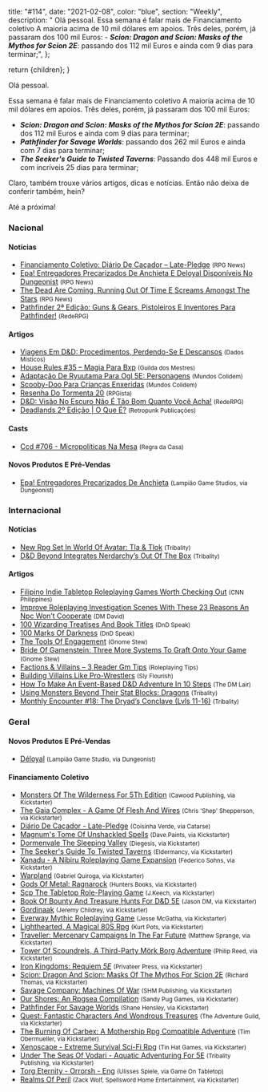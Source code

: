 
  title: "#114",
  date: "2021-02-08",
  color: "blue",
  section: "Weekly",
  description:
    "    Olá pessoal.    Essa semana é falar mais de Financiamento coletivo A maioria acima de 10 mil dólares em apoios. Três deles, porém, já passaram dos 100 mil Euros:    - **_Scion: Dragon and Scion: Masks of the Mythos for Scion 2E_**: passando dos 112 mil Euros e ainda com 9 dias para terminar;",
};

  return <InternalLayout meta={meta}>{children}</InternalLayout>;
}

Olá pessoal.

Essa semana é falar mais de Financiamento coletivo A maioria acima de 10 mil dólares em apoios. Três deles, porém, já passaram dos 100 mil Euros:

- **_Scion: Dragon and Scion: Masks of the Mythos for Scion 2E_**: passando dos 112 mil Euros e ainda com 9 dias para terminar;
- **_Pathfinder for Savage Worlds_**: passando dos 262 mil Euros e ainda com 7 dias para terminar;
- **_The Seeker&#039;s Guide to Twisted Taverns_**: Passando dos 448 mil Euros e com incríveis 25 dias para terminar;

Claro, também trouxe vários artigos, dicas e notícias. Então não deixa de conferir também, hein?

Até a próxima!

### Nacional

#### Notícias

- [Financiamento Coletivo: Diário De Caçador – Late-Pledge] <small>(RPG News)</small>
- [Epa! Entregadores Precarizados De Anchieta E Deloyal Disponíveis No Dungeonist] <small>(RPG News)</small>
- [The Dead Are Coming, Running Out Of Time E Screams Amongst The Stars] <small>(RPG News)</small>
- [Pathfinder 2ª Edição: Guns &amp; Gears, Pistoleiros E Inventores Para Pathfinder!] <small>(RedeRPG)</small>

#### Artigos

- [Viagens Em D&amp;D: Procedimentos, Perdendo-Se E Descansos] <small>(Dados Místicos)</small>
- [House Rules #35 – Magia Para Bxp] <small>(Guilda dos Mestres)</small>
- [Adaptação De Ryuutama Para Ogl 5E: Personagens] <small>(Mundos Colidem)</small>
- [Scooby-Doo Para Crianças Enxeridas] <small>(Mundos Colidem)</small>
- [Resenha Do Tormenta 20] <small>(RPGista)</small>
- [D&amp;D: Visão No Escuro Não É Tão Bom Quanto Você Acha!] <small>(RedeRPG)</small>
- [Deadlands 2º Edição | O Que É?] <small>(Retropunk Publicações)</small>

#### Casts

- [Ccd #706 - Micropolíticas Na Mesa] <small>(Regra da Casa)</small>

#### Novos Produtos E Pré-Vendas

- [Epa! Entregadores Precarizados De Anchieta] <small>(Lampião Game Studios, via Dungeonist)</small>

### Internacional

#### Notícias

- [New Rpg Set In World Of Avatar: Tla &amp; Tlok] <small>(Tribality)</small>
- [D&amp;D Beyond Integrates Nerdarchy’s Out Of The Box] <small>(Tribality)</small>

#### Artigos

- [Filipino Indie Tabletop Roleplaying Games Worth Checking Out] <small>(CNN Philippines)</small>
- [Improve Roleplaying Investigation Scenes With These 23 Reasons An Npc Won’t Cooperate] <small>(DM David)</small>
- [100 Wizarding Treatises And Book Titles] <small>(DnD Speak)</small>
- [100 Marks Of Darkness] <small>(DnD Speak)</small>
- [The Tools Of Engagement] <small>(Gnome Stew)</small>
- [Bride Of Gamenstein: Three More Systems To Graft Onto Your Game] <small>(Gnome Stew)</small>
- [Factions &amp; Villains – 3 Reader Gm Tips] <small>(Roleplaying Tips)</small>
- [Building Villains Like Pro-Wrestlers] <small>(Sly Flourish)</small>
- [How To Make An Event-Based D&amp;D Adventure In 10 Steps] <small>(The DM Lair)</small>
- [Using Monsters Beyond Their Stat Blocks: Dragons] <small>(Tribality)</small>
- [Monthly Encounter #18: The Dryad’s Conclave (Lvls 11-16)] <small>(Tribality)</small>

### Geral

#### Novos Produtos E Pré-Vendas

- [Déloyal] <small>(Lampião Game Studio, via Dungeonist)</small>

#### Financiamento Coletivo

- [Monsters Of The Wilderness For 5Th Edition] <small>(Cawood Publishing, via Kickstarter)</small>
- [The Gaia Complex - A Game Of Flesh And Wires] <small>(Chris &#039;Shep&#039; Shepperson, via Kickstarter)</small>
- [Diário De Caçador - Late-Pledge] <small>(Coisinha Verde, via Catarse)</small>
- [Magnum&#039;s Tome Of Unshackled Spells] <small>(Dave.Paints, via Kickstarter)</small>
- [Dormenvale The Sleeping Valley] <small>(Diegesis, via Kickstarter)</small>
- [The Seeker&#039;s Guide To Twisted Taverns] <small>(Eldermancy, via Kickstarter)</small>
- [Xanadu - A Nibiru Roleplaying Game Expansion] <small>(Federico Sohns, via Kickstarter)</small>
- [Warpland] <small>(Gabriel Quiroga, via Kickstarter)</small>
- [Gods Of Metal: Ragnarock] <small>(Hunters Books, via Kickstarter)</small>
- [Scp The Tabletop Role-Playing Game] <small>(J.Keech, via Kickstarter)</small>
- [Book Of Bounty And Treasure Hunts For D&amp;D 5E] <small>(Jason DM, via Kickstarter)</small>
- [Gordinaak] <small>(Jeremy Childrey, via Kickstarter)</small>
- [Everway Mythic Roleplaying Game] <small>(Jesse McGatha, via Kickstarter)</small>
- [Lighthearted, A Magical 80S Rpg] <small>(Kurt Pots, via Kickstarter)</small>
- [Traveller: Mercenary Campaigns In The Far Future] <small>(Matthew Sprange, via Kickstarter)</small>
- [Tower Of Scoundrels, A Third-Party Mörk Borg Adventure] <small>(Philip Reed, via Kickstarter)</small>
- [Iron Kingdoms: Requiem *5E*] <small>(Privateer Press, via Kickstarter)</small>
- [Scion: Dragon And Scion: Masks Of The Mythos For Scion 2E] <small>(Richard Thomas, via Kickstarter)</small>
- [Savage Company: Machines Of War] <small>(SHM Publishing, via Kickstarter)</small>
- [Our Shores: An Rpgsea Compilation] <small>(Sandy Pug Games, via Kickstarter)</small>
- [Pathfinder For Savage Worlds] <small>(Shane Hensley, via Kickstarter)</small>
- [Quest: Fantastic Characters And Wondrous Treasures] <small>(The Adventure Guild, via Kickstarter)</small>
- [The Burning Of Carbex: A Mothership Rpg Compatible Adventure] <small>(Tim Obermueller, via Kickstarter)</small>
- [Xenoscape - Extreme Survival Sci-Fi Rpg] <small>(Tin Hat Games, via Kickstarter)</small>
- [Under The Seas Of Vodari - Aquatic Adventuring For 5E] <small>(Tribality Publishing, via Kickstarter)</small>
- [Torg Eternity - Orrorsh - Eng] <small>(UIisses Spiele, via Game On Tabletop)</small>
- [Realms Of Peril] <small>(Zack Wolf, Spellsword Home Entertainment, via Kickstarter)</small>

[book of bounty and treasure hunts for d&amp;d 5e]: https://www.kickstarter.com/projects/jasondm/book-of-bounty-and-treasure-hunts-for-5e
[tower of scoundrels, a third-party mörk borg adventure]: https://www.kickstarter.com/projects/philipreed/tower-of-scoundrels-a-third-party-mork-borg-adventure
[the burning of carbex: a mothership rpg compatible adventure]: https://www.kickstarter.com/projects/timobermuellergames/the-burning-of-carbex-a-mothership-rpg-compatible-adventure
[torg eternity - orrorsh - eng]: https://www.gameontabletop.com/cf430/torg-eternity-orrorsh-eng.html
[monsters of the wilderness for 5th edition]: https://www.kickstarter.com/projects/cawoodpublishing/monsters-of-the-wilderness-for-5th-edition
[the seeker&#039;s guide to twisted taverns]: https://www.kickstarter.com/projects/415994272/the-seekers-guide-to-twisted-taverns
[magnum&#039;s tome of unshackled spells]: https://www.kickstarter.com/projects/davepaintselementals/magnums-tome-of-unshackled-spells
[traveller: mercenary campaigns in the far future]: https://www.kickstarter.com/projects/1990654819/traveller-mercenary-campaigns-in-the-far-future
[scion: dragon and scion: masks of the mythos for scion 2e]: https://www.kickstarter.com/projects/200664283/scion-dragon-and-scion-masks-of-the-mythos-for-scion-2e
[xanadu - a nibiru roleplaying game expansion]: https://www.kickstarter.com/projects/xanadunibiru/xanadu-a-nibiru-roleplaying-game-expansion
[quest: fantastic characters and wondrous treasures]: https://www.kickstarter.com/projects/adventureguild/quest-fantastic-characters-and-wondrous-treasures
[iron kingdoms: requiem *5e*]: https://www.kickstarter.com/projects/privateerpress/iron-kingdoms-requiem-5e
[dormenvale the sleeping valley]: https://www.kickstarter.com/projects/dormenvale/dormenvale-the-sleeping-valley
[under the seas of vodari - aquatic adventuring for 5e]: https://www.kickstarter.com/projects/tribality/under-the-seas-of-vodari-aquatic-adventuring-for-5e
[realms of peril]: https://www.kickstarter.com/projects/spellsword/realms-of-peril
[pathfinder for savage worlds]: https://www.kickstarter.com/projects/545820095/pathfinder-for-savage-worlds
[gods of metal: ragnarock]: https://www.kickstarter.com/projects/huntersbooks/gods-of-metal-ragnarock
[everway mythic roleplaying game]: https://www.kickstarter.com/projects/jessemcgatha/everway-roleplaying-game
[savage company: machines of war]: https://www.kickstarter.com/projects/shmpublishing/savage-company-machines-of-war
[xenoscape - extreme survival sci-fi rpg]: https://www.kickstarter.com/projects/tinhatgames/xenoscape-a-post-sci-fi-tabletop-rpg
[scp the tabletop role-playing game]: https://www.kickstarter.com/projects/zombiemouse/scp-the-tabletop-role-playing-game
[lighthearted, a magical 80s rpg]: https://www.kickstarter.com/projects/kurtpotts/lighthearted
[the gaia complex - a game of flesh and wires]: https://www.kickstarter.com/projects/thegaiacomplex/the-gaia-complex-a-game-of-flesh-and-wires-0
[warpland]: https://www.kickstarter.com/projects/gavrielquiroga/warpland
[gordinaak]: https://www.kickstarter.com/projects/526878157/gordinaak
[our shores: an rpgsea compilation]: https://www.kickstarter.com/projects/sandypuggames/our-shores-an-rpgsea-compilation
[the dead are coming, running out of time e screams amongst the stars]: https://newsrpg.wordpress.com/2021/02/02/the-dead-are-coming-running-out-of-time-e-screams-amongst-the-stars/
[using monsters beyond their stat blocks: dragons]: https://www.tribality.com/2021/02/02/using-monsters-beyond-their-stat-blocks-dragons/
[improve roleplaying investigation scenes with these 23 reasons an npc won’t cooperate]: https://dmdavid.com/tag/improve-roleplaying-investigation-scenes-with-these-22-reasons-an-npc-wont-cooperate/
[how to make an event-based d&amp;d adventure in 10 steps]: https://www.thedmlair.com/2021/02/02/how-to-make-an-event-based-dd-adventure-in-10-steps/
[house rules #35 – magia para bxp]: http://guildadosmestres.com.br/2021/02/03/house-rules-35-magia-para-bxp/
[epa! entregadores precarizados de anchieta e deloyal disponíveis no dungeonist]: https://newsrpg.wordpress.com/2021/02/03/epa-entregadores-precarizados-de-anchieta-e-deloyal-disponiveis-no-dungeonist/
[déloyal]: https://www.dungeonist.com/marketplace/product/deloyal/
[epa! entregadores precarizados de anchieta]: https://www.dungeonist.com/marketplace/product/epa-entregadores-precarizados-de-anchieta/
[new rpg set in world of avatar: tla &amp; tlok]: https://www.tribality.com/2021/02/03/new-rpg-set-in-world-of-avatar-tla-tlok/
[bride of gamenstein: three more systems to graft onto your game]: https://gnomestew.com/bride-of-gamenstein-three-more-systems-to-graft-onto-your-game/
[monthly encounter #18: the dryad’s conclave (lvls 11-16)]: https://www.tribality.com/2021/02/03/monthly-encounter-18-the-dryads-conclave-lvls-11-16/
[pathfinder 2ª edição: guns &amp; gears, pistoleiros e inventores para pathfinder!]: https://www.rederpg.com.br/2021/02/03/pathfinder-2a-edicao-guns-gears-pistoleiros-e-inventores-para-pathfinder/
[deadlands 2º edição | o que é?]: https://retropunk.com.br/editora/deadlands-2o-edicao-o-que-e/
[resenha do tormenta 20]: https://rpgista.com.br/2021/02/03/resenha-do-tormenta-20/?utm_source=rss&utm_medium=rss&utm_campaign=resenha-do-tormenta-20
[financiamento coletivo: diário de caçador – late-pledge]: https://newsrpg.wordpress.com/2021/02/05/financiamento-coletivo-diario-de-cacador-late-pledge/
[diário de caçador - late-pledge]: https://www.catarse.me/diariodocacador_lp
[factions &amp; villains – 3 reader gm tips]: https://www.roleplayingtips.com/npcs-roleplaying/factions-villains-3-reader-gm-tips/
[d&amp;d beyond integrates nerdarchy’s out of the box]: https://www.tribality.com/2021/02/05/dd-beyond-integrates-nerdarchys-out-of-the-box/
[viagens em d&amp;d: procedimentos, perdendo-se e descansos]: https://dadosmisticos.com/2021/02/05/viagens-em-dd-procedimentos-perdendo-se-e-descansos/
[100 marks of darkness]: http://dndspeak.com/2021/02/04/100-marks-of-darkness/
[scooby-doo para crianças enxeridas]: https://www.mundoscolidem.com.br/scooby-doo-para-criancas-enxeridas/
[100 wizarding treatises and book titles]: http://dndspeak.com/2021/02/07/100-wizarding-treatises-and-book-titles/
[d&amp;d: visão no escuro não é tão bom quanto você acha!]: https://www.rederpg.com.br/2021/02/07/dd-visao-no-escuro-nao-e-tao-bom-quanto-voce-acha/
[ccd #706 - micropolíticas na mesa]: https://regradacasa.podbean.com/e/ccd-706-micropoliticas-na-mesa/
[adaptação de ryuutama para ogl 5e: personagens]: https://www.mundoscolidem.com.br/ryuutama-5e-personagens/
[building villains like pro-wrestlers]: https://slyflourish.com/tips_from_pro_wrestling.html
[the tools of engagement]: https://gnomestew.com/the-tools-of-engagement/
[filipino indie tabletop roleplaying games worth checking out]: https://cnnphilippines.com/life/leisure/2021/2/5/filipino-tabletop-roleplaying-games.html
